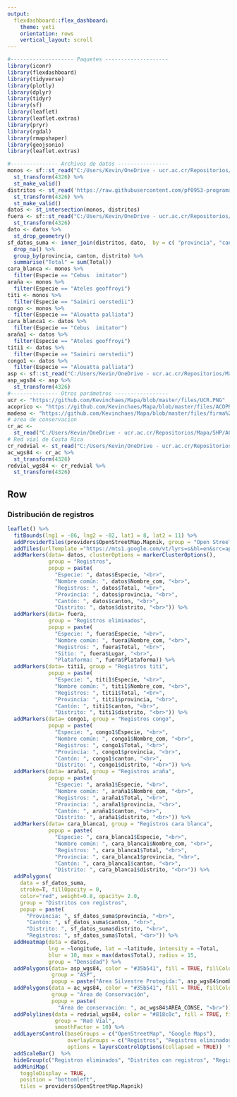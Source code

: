```yaml
---
output:
  flexdashboard::flex_dashboard:
    theme: yeti
    orientation: rows
    vertical_layout: scroll
---
```


```r
#-------------------- Paquetes --------------------
library(iconr)
library(flexdashboard)
library(tidyverse)
library(plotly)
library(dplyr)
library(tidyr)
library(sf)
library(leaflet)
library(leaflet.extras)
library(pryr)
library(rgdal)
library(rmapshaper)
library(geojsonio)
library(leaflet.extras)
```


```r
#--------------- Archivos de datos ----------------
monos <- sf::st_read("C:/Users/Kevin/OneDrive - ucr.ac.cr/Repositorios/Mapa/SHP/monos.shp") %>%
  st_transform(4326) %>%
  st_make_valid()
distritos <- st_read('https://raw.githubusercontent.com/pf0953-programaciongeoespacialr-2020/datos/master/delimitacion-territorial-administrativa/cr/ign/cr_limite_distrital_ign_wgs84.geojson') %>%
  st_transform(4326) %>%
  st_make_valid()
datos <- st_intersection(monos, distritos)
fuera <- sf::st_read("C:/Users/Kevin/OneDrive - ucr.ac.cr/Repositorios/Mapa/SHP/fuera.shp")%>%
  st_transform(4326) 
dato <- datos %>%
  st_drop_geometry()
sf_datos_suma <- inner_join(distritos, dato,  by = c( "provincia", "canton", "distrito")) %>%
  drop_na() %>%
  group_by(provincia, canton, distrito) %>%
  summarise("Total" = sum(Total))
cara_blanca <- monos %>%
  filter(Especie == "Cebus  imitator")
araña <- monos %>%
  filter(Especie == "Ateles geoffroyi")
titi <- monos %>%
  filter(Especie == "Saimiri oerstedii")
congo <- monos %>%
  filter(Especie == "Alouatta palliata")
cara_blanca1 <- datos %>%
  filter(Especie == "Cebus  imitator")
araña1 <- datos %>%
  filter(Especie == "Ateles geoffroyi")
titi1 <- datos %>%
  filter(Especie == "Saimiri oerstedii")
congo1 <- datos %>%
  filter(Especie == "Alouatta palliata")
asp <- sf::st_read("C:/Users/Kevin/OneDrive - ucr.ac.cr/Repositorios/Mapa/SHP/ASP.shp")
asp_wgs84 <- asp %>%
  st_transform(4326)
#--------------- Otros parámetros -----------------
ucr <- "https://github.com/Kevinchaes/Mapa/blob/master/files/UCR.PNG"
acoprico <- "https://github.com/Kevinchaes/Mapa/blob/master/files/ACOPRICO.jpeg"
madeso <- "https://github.com/Kevinchaes/Mapa/blob/master/files/firma%20madeso.PNG"
# area de conservacion
cr_ac <-
  st_read("C:/Users/Kevin/OneDrive - ucr.ac.cr/Repositorios/Mapa/SHP/AConsevacionSINAC2014.shp")
# Red vial de Costa Rica
cr_redvial <- st_read("C:/Users/Kevin/OneDrive - ucr.ac.cr/Repositorios/Mapa/SHP/vias 1200mil.shp")
ac_wgs84 <- cr_ac %>%
  st_transform(4326)
redvial_wgs84 <- cr_redvial %>%
  st_transform(4326)
```

Row {data-height=700}
-----------------------------------------------------------------------
### Distribución de registros
```r
leaflet() %>%
  fitBounds(lng1 = -86, lng2 = -82, lat1 = 8, lat2 = 11) %>%
  addProviderTiles(providers$OpenStreetMap.Mapnik, group = "Open StreeT Map") %>%
  addTiles(urlTemplate ="https://mts1.google.com/vt/lyrs=s&hl=en&src=app&x={x}&y={y}&z={z}&s=G", attribution = 'Google', group = "Google Maps") %>%
  addMarkers(data= datos, clusterOptions = markerClusterOptions(),
             group = "Registros",
             popup = paste(
               "Especie: ", datos$Especie, "<br>",
               "Nombre común: ", datos$Nombre_com, "<br>",
               "Registros: ", datos$Total, "<br>",
               "Provincia: ", datos$provincia, "<br>",
               "Cantón: ", datos$canton, "<br>",
               "Distrito: ", datos$distrito, "<br>")) %>%
  addMarkers(data= fuera,
             group = "Registros eliminados",
             popup = paste(
               "Especie: ", fuera$Especie, "<br>",
               "Nombre común: ", fuera$Nombre_com, "<br>",
               "Registros: ", fuera$Total, "<br>",
               "Sitio: ", fuera$Lugar, "<br>",
               "Plataforma: ", fuera$Plataforma)) %>%
  addMarkers(data= titi1, group = "Registros titi",
             popup = paste(
               "Especie: ", titi1$Especie, "<br>",
               "Nombre común: ", titi1$Nombre_com, "<br>",
               "Registros: ", titi1$Total, "<br>",
               "Provincia: ", titi1$provincia, "<br>",
               "Cantón: ", titi1$canton, "<br>",
               "Distrito: ", titi1$distrito, "<br>")) %>%
  addMarkers(data= congo1, group = "Registros congo",
             popup = paste(
               "Especie: ", congo1$Especie, "<br>",
               "Nombre común: ", congo1$Nombre_com, "<br>",
               "Registros: ", congo1$Total, "<br>",
               "Provincia: ", congo1$provincia, "<br>",
               "Cantón: ", congo1$canton, "<br>",
               "Distrito: ", congo1$distrito, "<br>")) %>%
  addMarkers(data= araña1, group = "Registros araña",
             popup = paste(
               "Especie: ", araña1$Especie, "<br>",
               "Nombre común: ", araña1$Nombre_com, "<br>",
               "Registros: ", araña1$Total, "<br>",
               "Provincia: ", araña1$provincia, "<br>",
               "Cantón: ", araña1$canton, "<br>",
               "Distrito: ", araña1$distrito, "<br>")) %>%
  addMarkers(data= cara_blanca1, group = "Registros cara blanca",
             popup = paste(
               "Especie: ", cara_blanca1$Especie, "<br>",
               "Nombre común: ", cara_blanca1$Nombre_com, "<br>",
               "Registros: ", cara_blanca1$Total, "<br>",
               "Provincia: ", cara_blanca1$provincia, "<br>",
               "Cantón: ", cara_blanca1$canton, "<br>",
               "Distrito: ", cara_blanca1$distrito, "<br>")) %>%
  addPolygons(
    data = sf_datos_suma,
    stroke=T, fillOpacity = 0,
    color="red", weight=0.8, opacity= 2.0,
    group = "Distritos con registros",
    popup = paste(
      "Provincia: ", sf_datos_suma$provincia, "<br>",
      "Cantón: ", sf_datos_suma$canton, "<br>",
      "Distrito: ", sf_datos_suma$distrito, "<br>",
      "Registros: ", sf_datos_suma$Total, "<br>")) %>%
  addHeatmap(data = datos,
             lng = ~longitude, lat = ~latitude, intensity = ~Total,
             blur = 10, max = max(datos$Total), radius = 15,
             group = "Densidad") %>%
  addPolygons(data= asp_wgs84, color = "#35b541", fill = TRUE, fillColor = "#35b541", stroke = T, weight = 3, opacity = 0.5,
              group = "ASP",
              popup = paste("Área Silvestre Protegida:", asp_wgs84$nombre_asp, "Área de conservación:", asp_wgs84$nombre_ac, sep = '<br/>')) %>%
  addPolygons(data = ac_wgs84, color = "#35b541", fill = TRUE, fillColor = "#35b541", stroke = T, weight = 3, opacity = 0.5,
              group = "Área de Conservación",
              popup = paste(
                "Área de conservación: ", ac_wgs84$AREA_CONSE, "<br>")) %>%
  addPolylines(data = redvial_wgs84, color = "#818c8c", fill = TRUE, fillColor = "#818c8c", stroke = T, weight = 3, opacity = 0.5,
               group = "Red Vial",
               smoothFactor = 10) %>%
  addLayersControl(baseGroups = c("OpenStreetMap", "Google Maps"),
                   overlayGroups = c("Registros", "Registros eliminados", "Registros titi", "Registros congo", "Registros araña", "Registros cara blanca", "Distritos con registros", "Densidad", "ASP", "Área de Conservación", "Red Vial"),
                   options = layersControlOptions(collapsed = TRUE))  %>%
  addScaleBar()  %>%
  hideGroup(c("Registros eliminados", "Distritos con registros", "Registros titi", "Registros congo", "Registros araña", "Registros cara blanca", "Densidad", "ASP", "Área de Conservación", "Red Vial")) %>%
  addMiniMap(
    toggleDisplay = TRUE,
    position = "bottomleft",
    tiles = providers$OpenStreetMap.Mapnik)
```